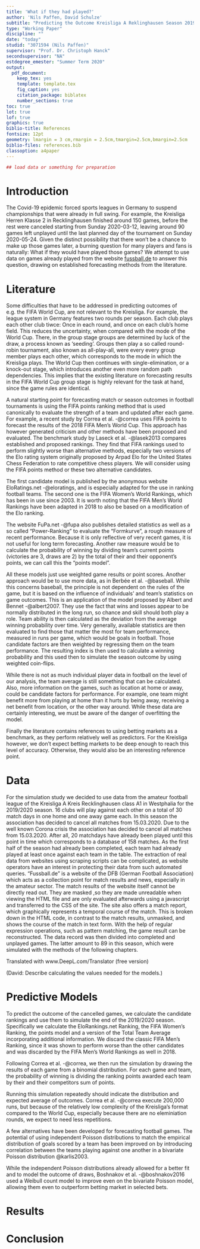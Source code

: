 ```yaml
---
title: 'What if they had played?'
author: 'Nils Paffen, David Schulze'
subtitle: "Predicting the Outcome Kreisliga A Reklinghausen Season 2019-2020"
type: "Working Paper"
discipline: ""
date: "today"
studid: "3071594 (Nils Paffen)"
supervisor: "Prof. Dr. Christoph Hanck"
secondsupervisor: "NA"
estdegree_emester: "Summer Term 2020"
output:
  pdf_document:
    keep_tex: yes
    template: template.tex
    fig_caption: yes
    citation_package: biblatex
    number_sections: true
toc: true
lot: true
lof: true
graphics: true
biblio-title: References
fontsize: 12pt
geometry: lmargin = 3 cm,rmargin = 2.5cm,tmargin=2.5cm,bmargin=2.5cm
biblio-files: references.bib
classoption: a4paper
---
```



```r

## load data or something for preparation

```

# Introduction

The Covid-19 epidemic forced sports leagues in Germany to suspend championships that were already in full swing. For example, the Kreisliga Herren Klasse 2 in Recklinghausen finished around 150 games, before the rest were canceled starting from Sunday 2020-03-12, leaving around 90 games left unplayed until the last planned day of the tournament on Sunday 2020-05-24. Given the distinct possibility that there won't be a chance to make up those games later, a burning question for many players and fans is naturally: What if they would have played those games? We attempt to use data on games already played from the website [fussball.de](http://www.fussball.de/spielplan/re-kl-a-2-kreis-recklinghausen-kreisliga-a-herren-saison1920-westfalen/-/staffel/027II28DS800000DVS5489B3VS3GHJJU-G#!/section/matchplan) to answer this question, drawing on established forecasting methods from the literature.


# Literature

Some difficulties that have to be addressed in  predicting outcomes of e.g. the FIFA World Cup, are not relevant to the Kreisliga. For example, the league system in Germany features two rounds per season. Each club plays each other club tiwce: Once in each round, and once on each club's home field. This reduces the uncertainty, when compared with the mode of the World Cup. There, in the group stage groups are determined by luck of the draw, a process known as 'seeding'. Groups then play a so called round-robin tournament, also known as all-play-all, were every every group member plays each other, which corresponds to the mode in which the Kreisliga plays. The World Cup then continues with single-elimination, or a knock-out stage, which introduces another even more random path dependencies. This implies that the existing literature on forecasting results in the FIFA World Cup group stage is highly relevant for the task at hand, since the game rules are identical.

A natural starting point for forecasting match or season outcomes in football tournaments is using the FIFA points ranking method that is used canonically to evaluate the strength of a team and updated after each game. For example, a recent study by Correa et al. -@correa uses FIFA points to forecast the results of the 2018 FIFA Men's World Cup. This approach has however generated criticism and other methods have been proposed and evaluated. The benchmark study by Laseck et al. -@lasek2013 compares established and proposed rankings. They find that FIFA rankings used to perform slightly worse than alternative methods, especially two versions of the Elo rating system originally proposed by Arpad Elo for the United States Chess Federation to rate competitive chess players. We will consider using the FIFA points method or these two alternative candidates.

The first candidate model is published by the anonymous website EloRatings.net -@eloratings, and is especially adapted for the use in ranking football teams. The second one is the FIFA Women's World Rankings, which has been in use since 2003. It is worth noting that the FIFA Men's World Rankings have been adapted in 2018 to also be based on a modification of the Elo ranking.

The website FuPa.net -@fupa also publishes detailed statistics as well as a so called "Power-Ranking" to evaluate the "Formkurve", a rough measure of recent performance. Because it is only reflective of very recent games, it is not useful for long term forecasting. Another raw measure would be to calculate the probability of winning by dividing team's current points (victories are 3, draws are 2) by the total of their and their opponent's points, we can call this the "points model".

All these models just use weighted game results or point scores. Another approach would be to use more data, as in Berbée et al. -@baseball. While this concerns baseball, the principle is not dependent on the rules of the game, but it is based on the influence of individuals' and team's statistics on game outcomes. This is an application of the model proposed by Albert and Bennet -@albert2007. They use the fact that wins and losses appear to be normally distributed in the long run, so chance and skill should both play a role. Team ability is then calculated as the deviation from the average winning probability over time. Very generally, available statistics are then evaluated to find those that matter the most for team performance, measured in runs per game, which would be goals in football. Those candidate factors are then weighted by regressing them on the team performance. The resulting index is then used to calculate a winning probability and this used then to simulate the season outcome by using weighted coin-flips.

While there is not as much individual player data in football on the level of our analysis, the team average is still something that can be calculated. Also, more information on the games, such as location at home or away, could be candidate factors for performance. For example, one team might benefit more from playing at home than it hurts by being away, receiving a net benefit from location, or the other way around. While these data are certainly interesting, we must be aware of the danger of overfitting the model.

Finally the literature contains references to using betting markets as a benchmark, as they perform relatively well as predictors. For the Kreisliga however, we don't expect betting markets to be deep enough to reach this level of accuracy. Otherwise, they would also be an interesting reference point.


# Data
For the simulation study we decided to use data from the amateur football league of the Kreisliga A Kreis Recklinghausen class A1 in Westphalia for the 2019/2020 season. 16 clubs will play against each other on a total of 30 match days in one home and one away game each. In this season the association has decided to cancel all matches from 15.03.2020. Due to the well known Corona crisis the association has decided to cancel all matches from 15.03.2020. After all, 20 matchdays have already been played until this point in time which corresponds to a database of 158 matches. As the first half of the season had already been completed, each team had already played at least once against each team in the table. The extraction of real data from websites using scraping scripts can be complicated, as website operators have an interest in protecting their data from such automated queries. "Fussball.de" is a website of the DFB (German Football Association) which acts as a collection point for match results and news, especially in the amateur sector.  The match results of the website itself cannot be directly read out. They are masked ,so they are made unreadable when viewing the HTML file and are only evaluated afterwards using a javascript and transferred to the CSS of the site.  The site also offers a match report, which graphically represents a temporal course of the match. This is broken down in the HTML code, in contrast to the match results, unmasked, and shows the course of the match in text form. With the help of regular expression operations, such as pattern matching, the game result can be reconstructed.  The data record was then divided into completed and unplayed games. The latter amount to 89 in this season, which were simulated with the methods of the following chapters.

Translated with www.DeepL.com/Translator (free version)

(David: Describe calculating the values needed for the models.)



# Predictive Models

To predict the outcome of the cancelled games, we calculate the candidate rankings and use them to simulate the end of the 2019/2020 season. Specifically we calculate the EloRankings.net Ranking, the FIFA Women's Ranking, the points model and a version of the Total Team Average incorporating additional information. We discard the classic FIFA Men's Ranking, since it was shown to perform worse than the other candidates and was discarded by the FIFA Men's World Rankings as well in 2018.

Following Correa et al. -@correa, we then run the simulation by drawing the results of each game from a binomial distribution. For each game and team, the probability of winning is dividing the ranking points awarded each team by their and their competitors sum of points.

Running this simulation repeatedly should indicate the distribution and expected average of outcomes. Correa et al. -@correa execute 200,000 runs, but because of the relatively low complexity of the Kreisliga's format compared to the World Cup, especially because there are no eleminiation rounds, we expect to need less repetitions.

A few alternatives have been developed for forecasting football games. The potential of using independent Poisson distributions to match the empirical distribution of goals scored by a team has been improved on by introducing correlation between the teams playing against one another in a bivariate Poisson distribution @karlis2003.

While the independent Poisson distributions already allowed for a better fit and to model the outcome of draws, Boshnakov et al. -@boshnakov2016 used a Weibull count model to improve even on the bivariate Poisson model, allowing them even to outperform betting market in selected bets.





# Results


# Conclusion


\newpage

\printbibliography









